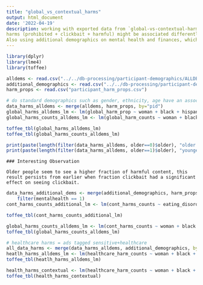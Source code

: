 ```yaml
---
title: "global_vs_contextual_harms"
output: html_document
date: '2022-04-19'
description: working with exported data from `global-vs-contextual-harms` notebook to understand how global
harms (prohibited + clickbait + harmful) might be associated differently with demographics than contextual harms (sensitive)
Also using additional demographics on mental health and finances, which might be very important to understand contextual harms
---
```


``` r
library(dplyr)
library(lme4)
library(toffee)
```

```r
alldems <- read.csv("../../db-processing/participant-demographics/ALLDEMS.csv")
additional_demographics <- read.csv("../../db-processing/participant-demographics/additional_dems.csv")
harm_props <- read.csv("participant_harm_props.csv")
```

```r
# do standard demographics such as gender, ethnicity, age have an association with fraction of harmful ads seen?
data_harms_alldems <- merge(alldems, harm_props, by="pid")
global_harms_alldems_lm <- lm(global_harm_prop ~ woman + black + hispanic + older + high_ed, data=data_harms_alldems)
global_harms_counts_alldems_lm <- lm(global_harm_counts ~ woman + black + hispanic + older + high_ed, data=data_harms_alldems)

toffee_tbl(global_harms_alldems_lm)
toffee_tbl(global_harms_counts_alldems_lm)

print(paste(length(filter(data_harms_alldems, older==0)$older), "older participants"))
print(paste(length(filter(data_harms_alldems, older==1)$older), "younger participants"))
```

```
### Interesting Observation

Older people seem to see a higher fraction of harmful content, this result persists from earlier when fraction clickbait had a significant effect on seeing clickbait.
```

```r
data_harms_additional_dems <- merge(additional_demographics, harm_props, by="pid") %>% 
    filter(mentalhealth == 1)
cont_harms_counts_additional_lm <- lm(cont_harms_counts ~ eating_disorder + gambling + drugs + othermentalhealth + depression, data=data_harms_additional_dems)

toffee_tbl(cont_harms_counts_additional_lm)

global_harms_counts_alldems_lm <- lm(cont_harms_counts ~ woman + black + hispanic + older + high_ed, data=data_harms_alldems)
toffee_tbl(global_harms_counts_alldems_lm)
```

```r
# healthcare harms = ads tagged sensitive+healthcare
all_data_harms <- merge(data_harms_alldems, additional_demographics, by="pid") %>% filter(mentalhealth == 1)
heatlh_harms_alldems_lm <- lm(healthcare_harm_counts ~ woman + black + hispanic + older + high_ed, data=data_harms_alldems)
toffee_tbl(heatlh_harms_alldems_lm)

health_harms_contextual <- lm(healthcare_harm_counts ~ woman + black + hispanic + older + high_ed + alcoholism + drugs + depression + eating_disorder, data=all_data_harms)
toffee_tbl(health_harms_contextual)
```